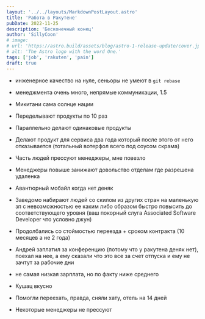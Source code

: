 ```yaml
---
layout: '../../layouts/MarkdownPostLayout.astro'
title: 'Работа в Ракутене'
pubDate: 2022-11-25
description: 'Бесконечный конец'
author: 'SillyCoon'
# image:
# url: 'https://astro.build/assets/blog/astro-1-release-update/cover.jpeg'
# alt: 'The Astro logo with the word One.'
tags: ['job', 'rakuten', 'pain']
draft: true
---
```


- инженерное качество на нуле, сеньоры не умеют в `git rebase`
- менеджмента очень много, непрямые коммуникации, 1.5
- Микитани сама солнце нации
- Переделывают продукты по 10 раз
- Параллельно делают одинаковые продукты
- Делают продукт для сервиса два года который после этого от него отказывается (тотальный вотерфол всего под соусом скрама)
- Часть людей прессуют менеджеры, мне повезло
- Менеджеры повыше занижают довольство отделам где разрешена удаленка
- Авантюрный мобайл когда нет деняк
- Заведомо набирают людей со скилом из других стран на маленькую зп с невозможностью ее каким либо образом быстро повысить до соответствующего уровня (ваш покорный слуга Associated Software Developer что условно джун)
- Продолбались со стоймостью переезда + сроком контракта (10 месяцев а не 2 года)
- Андрей заплатил за конференцию (потому что у ракутена деняк нет), поехал на нее, а ему сказали что это все за счет отпуска и ему не зачтут за рабочие дни

- не самая низкая зарплата, но по факту ниже среднего
- Кушац вкусно
- Помогли переехать, правда, сняли хату, отель на 14 дней
- Некоторые менеджеры не прессуют
